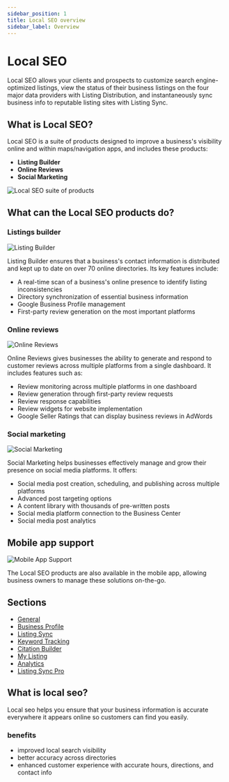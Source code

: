 ```yaml
---
sidebar_position: 1
title: Local SEO overview
sidebar_label: Overview
---
```


# Local SEO

Local SEO allows your clients and prospects to customize search engine-optimized listings, view the status of their business listings on the four major data providers with Listing Distribution, and instantaneously sync business info to reputable listing sites with Listing Sync.

## What is Local SEO?

Local SEO is a suite of products designed to improve a business's visibility online and within maps/navigation apps, and includes these products:

- **Listing Builder**
- **Online Reviews**
- **Social Marketing**

![Local SEO suite of products](./img/image1.jpg)

## What can the Local SEO products do?

### Listings builder

![Listing Builder](./img/image2.jpg)

Listing Builder ensures that a business's contact information is distributed and kept up to date on over 70 online directories. Its key features include:

- A real-time scan of a business's online presence to identify listing inconsistencies
- Directory synchronization of essential business information
- Google Business Profile management
- First-party review generation on the most important platforms

### Online reviews

![Online Reviews](./img/image3.jpg)

Online Reviews gives businesses the ability to generate and respond to customer reviews across multiple platforms from a single dashboard. It includes features such as:

- Review monitoring across multiple platforms in one dashboard
- Review generation through first-party review requests
- Review response capabilities
- Review widgets for website implementation
- Google Seller Ratings that can display business reviews in AdWords

### Social marketing

![Social Marketing](./img/image4.jpg)

Social Marketing helps businesses effectively manage and grow their presence on social media platforms. It offers:

- Social media post creation, scheduling, and publishing across multiple platforms
- Advanced post targeting options
- A content library with thousands of pre-written posts
- Social media platform connection to the Business Center
- Social media post analytics

## Mobile app support

![Mobile App Support](./img/image5.jpg)

The Local SEO products are also available in the mobile app, allowing business owners to manage these solutions on-the-go.

## Sections

- [General](general)
- [Business Profile](business-profile)
- [Listing Sync](listing-sync)
- [Keyword Tracking](keyword-tracking)
- [Citation Builder](citation-builder)
- [My Listing](my-listing)
- [Analytics](analytics)
- [Listing Sync Pro](listing-sync-pro)

## What is local seo?

Local seo helps you ensure that your business information is accurate everywhere it appears online so customers can find you easily.

### benefits

- improved local search visibility
- better accuracy across directories
- enhanced customer experience with accurate hours, directions, and contact info
